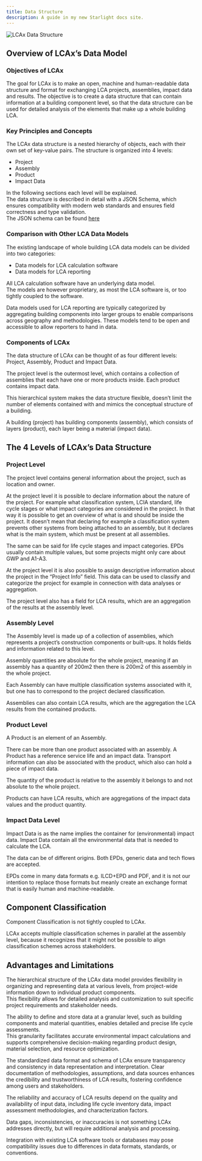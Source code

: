 ```yaml
---
title: Data Structure
description: A guide in my new Starlight docs site.
---
```


![LCAx Data Structure](/lcax_data_structure.svg)

## Overview of LCAx’s Data Model

### Objectives of LCAx

The goal for LCAx is to make an open, machine and human-readable data structure and format for exchanging LCA projects,
assemblies, impact data and results.
The objective is to create a data structure that can contain information at a building component level, so that the data
structure can be used for detailed analysis of the elements that make up a whole building LCA.

### Key Principles and Concepts

The LCAx data structure is a nested hierarchy of objects, each with their own set of key-value pairs. The structure is
organized into 4 levels:

- Project
- Assembly
- Product
- Impact Data

In the following sections each level will be explained.\
The data structure is described in detail with a JSON Schema, which ensures compatibility with modern web standards and
ensures field correctness and type validation.\
The JSON schema can be found [here](/reference/json-schema/lcax)

### Comparison with Other LCA Data Models

The existing landscape of whole building LCA data models can be divided into two categories:

- Data models for LCA calculation software
- Data models for LCA reporting

All LCA calculation software have an underlying data model.\
The models are however proprietary, as most the LCA software is, or too tightly coupled to the software.

Data models used for LCA reporting are typically categorized by aggregating building components into larger groups to
enable comparisons across geography and methodologies. These models tend to be open and accessible to allow reporters to
hand in data.

### Components of LCAx

The data structure of LCAx can be thought of as four different levels: Project, Assembly, Product and Impact Data.

The project level is the outermost level, which contains a collection of assemblies that each have one or more products
inside. Each product contains impact data.

This hierarchical system makes the data structure flexible, doesn’t limit the number of elements contained with and
mimics the conceptual structure of a building.

A building (project) has building components (assembly), which consists of layers (product), each layer being a material
(impact data).

## The 4 Levels of LCAx’s Data Structure

### Project Level

The project level contains general information about the project, such as location and owner.

At the project level it is possible to declare information about the nature of the project. For example what
classification system, LCIA standard, life cycle stages or what impact categories are considered in the project.
In that way it is possible to get an overview of what is and should be inside the project. It doesn’t mean that
declaring for example a classification system prevents other systems from being attached to an assembly, but it declares
what is the main system, which must be present at all assemblies.

The same can be said for life cycle stages and impact categories. EPDs usually contain multiple values, but some
projects might only care about GWP and A1-A3.

At the project level it is also possible to assign descriptive information about the project in the “Project Info”
field. This data can be used to classify and categorize the project for example in connection with data analyses or
aggregation.

The project level also has a field for LCA results, which are an aggregation of the results at the assembly level.

### Assembly Level

The Assembly level is made up of a collection of assemblies, which represents a project’s construction components or
built-ups. It holds fields and information related to this level.

Assembly quantities are absolute for the whole project, meaning if an assembly has a quantity of 200m2 then there is
200m2 of this assembly in the whole project.

Each Assembly can have multiple classification systems associated with it, but one has to correspond to the project
declared classification.

Assemblies can also contain LCA results, which are the aggregation the LCA results from the contained products.

### Product Level

A Product is an element of an Assembly.

There can be more than one product associated with an assembly.
A Product has a reference service life and an impact data. Transport information can also be associated with the
product, which also can hold a piece of impact data.

The quantity of the product is relative to the assembly it belongs to and not absolute to the whole project.

Products can have LCA results, which are aggregations of the impact data values and the product quantity.

### Impact Data Level

Impact Data is as the name implies the container for (environmental) impact data. Impact Data contain all the
environmental data that is needed to calculate the LCA.

The data can be of different origins. Both EPDs, generic data and tech flows are accepted.

EPDs come in many data formats e.g. ILCD+EPD and PDF, and it is not our intention to replace those formats but meanly
create an exchange format that is easily human and machine-readable.

## Component Classification

Component Classification is not tightly coupled to LCAx.

LCAx accepts multiple classification schemes in parallel at the assembly level, because it recognizes that it might not
be possible to align classification schemes across stakeholders.

## Advantages and Limitations

The hierarchical structure of the LCAx data model provides flexibility in organizing and representing data at various
levels, from project-wide information down to individual product components.\
This flexibility allows for detailed analysis and customization to suit specific project requirements and stakeholder needs.

The ability to define and store data at a granular level, such as building components and material quantities, enables
detailed and precise life cycle assessments. \
This granularity facilitates accurate environmental impact calculations and supports comprehensive decision-making
regarding product design, material selection, and resource optimization.

The standardized data format and schema of LCAx ensure transparency and consistency in data representation and
interpretation. Clear documentation of methodologies, assumptions, and data sources enhances the credibility and
trustworthiness of LCA results, fostering confidence among users and stakeholders.

The reliability and accuracy of LCA results depend on the quality and availability of input data, including life cycle
inventory data, impact assessment methodologies, and characterization factors.

Data gaps, inconsistencies, or inaccuracies is not something LCAx addresses directly, but will require additional
analysis and processing.

Integration with existing LCA software tools or databases may pose compatibility issues due to differences in data
formats, standards, or conventions.
